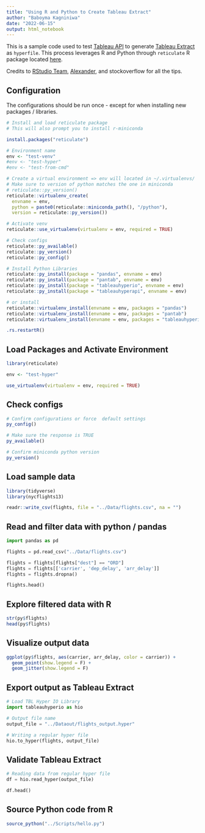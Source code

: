 ```yaml
---
title: "Using R and Python to Create Tableau Extract"
author: "Baboyma Kagniniwa"
date: "2022-06-15"
output: html_notebook
---
```


This is a sample code used to test [Tableau API](https://www.tableau.com/developer/tools/hyper-api) to generate [Tableau Extract](https://help.tableau.com/current/pro/desktop/en-us/extracting_data.htm) as `hyperfile`. This process leverages R and Python through `reticulate` R package located [here](https://rstudio.github.io/reticulate/). 

Credits to [RStudio Team](https://rstudio.github.io/reticulate/articles/rstudio_ide.html), [Alexander](https://datastorydesign.com/python/tableau/2020/06/17/read-and-write-hyper-files-in-python.html), and stockoverflow for all the tips.

## Configuration

The configurations should be run once - except for when installing new packages / libraries.

```r
# Install and load reticulate package
# This will also prompt you to install r-miniconda

install.packages("reticulate")

# Environment name
env <- "test-venv"
#env <- "test-hyper"
#env <- "test-from-cmd"

# Create a virtual environment => env will located in ~/.virtualenvs/
# Make sure to version of python matches the one in miniconda
# reticulate::py_version()
reticulate::virtualenv_create(
  envname = env, 
  python = paste0(reticulate::miniconda_path(), "/python"),
  version = reticulate::py_version())

# Activate venv
reticulate::use_virtualenv(virtualenv = env, required = TRUE)

# Check configs
reticulate::py_available()
reticulate::py_version()
reticulate::py_config()

# Install Python Libraries
reticulate::py_install(package = "pandas", envname = env)
reticulate::py_install(package = "pantab", envname = env)
reticulate::py_install(package = "tableauhyperio", envname = env)
reticulate::py_install(package = "tableauhyperapi", envname = env)

# or install
reticulate::virtualenv_install(envname = env, packages = "pandas")
reticulate::virtualenv_install(envname = env, packages = "pantab")
reticulate::virtualenv_install(envname = env, packages = "tableauhyperio")

.rs.restartR()
```

## Load Packages and Activate Environment

```r
library(reticulate)

env <- "test-hyper"

use_virtualenv(virtualenv = env, required = TRUE)

```

## Check configs

```r
# Confirm configurations or force  default settings
py_config()
```

```r
# Make sure the response is TRUE
py_available()
```

```r
# Confirm miniconda python version
py_version()
```


## Load sample data

```r
library(tidyverse)
library(nycflights13)

readr::write_csv(flights, file = "../Data/flights.csv", na = "")
```

## Read and filter data with python / pandas

```python
import pandas as pd

flights = pd.read_csv("../Data/flights.csv")

flights = flights[flights["dest"] == "ORD"]
flights = flights[['carrier', 'dep_delay', 'arr_delay']]
flights = flights.dropna()

flights.head()

```

## Explore filtered data with R

```r
str(py$flights)
head(py$flights)
```

## Visualize output data

```r
ggplot(py$flights, aes(carrier, arr_delay, color = carrier)) +
  geom_point(show.legend = F) + 
  geom_jitter(show.legend = F)
```

## Export output as Tableau Extract

```python
# Load TBL Hyper IO Library
import tableauhyperio as hio

# Output file name 
output_file = "../Dataout/flights_output.hyper"

# Writing a regular hyper file
hio.to_hyper(flights, output_file)

```

## Validate Tableau Extract

```python

# Reading data from regular hyper file
df = hio.read_hyper(output_file)

df.head()

```

## Source Python code from R

```r
source_python("../Scripts/hello.py")
```
